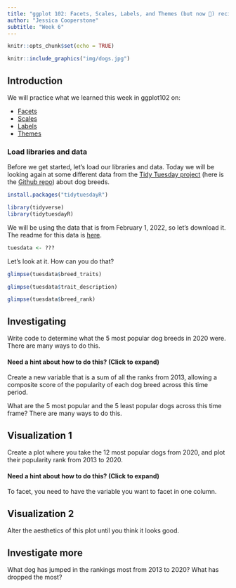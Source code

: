 ```yaml
---
title: "ggplot 102: Facets, Scales, Labels, and Themes (but now 🐶) recitation"
author: "Jessica Cooperstone"
subtitle: "Week 6"
---
```



```r
knitr::opts_chunk$set(echo = TRUE)
```

```r
knitr::include_graphics("img/dogs.jpg")
```

## Introduction

We will practice what we learned this week in ggplot102 on:

* [Facets](https://ggplot2.tidyverse.org/reference/index.html#facetting)
* [Scales](https://ggplot2.tidyverse.org/reference/index.html#scales)
* [Labels](https://ggplot2.tidyverse.org/reference/index.html#labels)
* [Themes](https://ggplot2.tidyverse.org/reference/index.html#themes)

### Load libraries and data
Before we get started, let's load our libraries and data. Today we will be looking again at some different data from the [Tidy Tuesday project](https://www.tidytuesday.com/) (here is the [Github repo](https://github.com/rfordatascience/tidytuesday/blob/master/data/2022/2022-02-01/readme.md)) about dog breeds.

```r
install.packages("tidytuesdayR")
```


```r
library(tidyverse)
library(tidytuesdayR)
```

We will be using the data that is from February 1, 2022, so let's download it. The readme for this data is [here](https://github.com/rfordatascience/tidytuesday/blob/master/data/2022/2022-02-01/readme.md).
```r
tuesdata <- ???
```

Let's look at it. How can you do that?
```r
glimpse(tuesdata$breed_traits)
```

```r
glimpse(tuesdata$trait_description)
```

```r
glimpse(tuesdata$breed_rank)
```

## Investigating
Write code to determine what the 5 most popular dog breeds in 2020 were. There are many ways to do this.

::: {.callout-tip collapse="true"}
#### Need a hint about how to do this? (Click to expand)
Create a new variable that is a sum of all the ranks from 2013, allowing a composite score of the popularity of each dog breed across this time period.
:::

What are the 5 most popular and the 5 least popular dogs across this time frame? There are many ways to do this. 

## Visualization 1
Create a plot where you take the 12 most popular dogs from 2020, and plot their popularity rank from 2013 to 2020. 

::: {.callout-tip collapse="true"}
#### Need a hint about how to do this? (Click to expand)
To facet, you need to have the variable you want to facet in one column.
:::


## Visualization 2
Alter the aesthetics of this plot until you think it looks good.

## Investigate more
What dog has jumped in the rankings most from 2013 to 2020? What has dropped the most?

